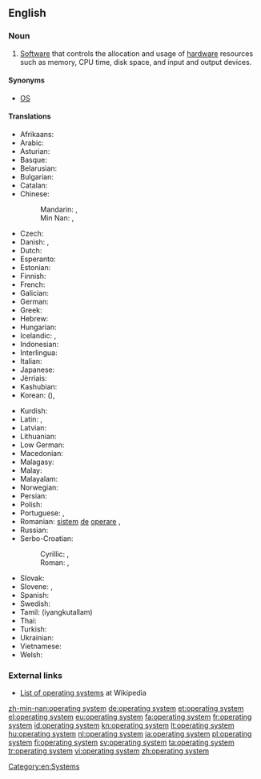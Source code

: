 ==English==
{{wikipedia}}

===Noun===
{{en-noun|head=[[operating]] [[system]]}}

# {{context|software|lang=en}} [[Software]] that controls the allocation and usage of [[hardware]] resources such as memory, CPU time, disk space, and input and output devices.

====Synonyms====
* [[OS]] {{qualifier|initialism}}

====Translations====
{{trans-top|software which controls computer}}
* Afrikaans: {{t|af|bedryfstelsel}}
* Arabic: {{t|ar|نظام تشغيل|m|tr=niẓām tašġīl|sc=Arab}}
* Asturian: {{t|ast|sistema operativu|m}}
* Basque: {{t|eu|sistema eragile}}
* Belarusian: {{t|be|аперацыйная сістэма|f|tr=aperacýjnaja sistéma|sc=Cyrl}}
* Bulgarian: {{t|bg|операционна система|f|tr=operaciónna sistéma|sc=Cyrl}}
* Catalan: {{t|ca|sistema operatiu|m}}
* Chinese:
*: Mandarin: {{t+|cmn|操作系統|sc=Hani}}, {{t|cmn|操作系统|tr=cāozuò xìtǒng|sc=Hani}}
*: Min Nan: {{t|nan|操作系統|sc=Hans}}, {{t|nan|操作系统|tr=chok-gia̍p hē-thóng|sc=Hans}}
* Czech: {{t|cs|operační systém|m}}
* Danish: {{t|da|styresystem|n}}, {{t|da|operativsystem|n}}
* Dutch: {{t+|nl|besturingssysteem|n}}
* Esperanto: {{t+|eo|operaciumo}}
* Estonian: {{t|et|operatsioonisüsteem}}
* Finnish: {{t+|fi|käyttöjärjestelmä}}
* French: {{t+|fr|système d’exploitation|m}}
* Galician: {{t|gl|sistema operativo|m}}
* German: {{t+|de|Betriebssystem|n}}
* Greek: {{t+|el|λειτουργικό σύστημα|n|tr=leitourgikó sýstima|sc=Grek}}
* Hebrew: {{t+|he|מערכת הפעלה|f|tr=ma'arékhet-haf'alá}}
* Hungarian: {{t+|hu|operációs rendszer}}
* Icelandic: {{t|is|stýrikerfi|n}}, {{t|is|stjórnkerfi|n}} {{qualifier|rare}}
* Indonesian: {{t|id|sistem operasi}}
* Interlingua: {{t|ia|systema de operation}}
* Italian: {{t+|it|sistema operativo|m}}
* Japanese: {{t+|ja|オペレーティングシステム|tr=opēretingushisutemu}}
* Jèrriais: {{t|roa-jer|système d'opéthâtion|m}}
* Kashubian: {{t|csb|òperacjowô systema}}
* Korean: {{t|ko|운영 체제|sc=Kore}} ({{t|ko|運營體制|sc=Kore}}), {{t|ko|오퍼레이팅 시스템|sc=Kore}}
{{trans-mid}}
* Kurdish: {{t|ku|sîstema şixulandinê}}
* Latin: {{t|la|systema interna|f}}, {{t|la|systema operationis|f}}
* Latvian: {{t|lv|operacionālā sistēma}}
* Lithuanian: {{t+|lt|operacinė sistema}}
* Low German: {{t|nds|Bedriefsysteem}}
* Macedonian: {{t|mk|оперативен систем|m|tr=operatíven sístem}}
* Malagasy: {{t+|mg|mpandrindra milina}}
* Malay: {{t|ms|sistem pengoperasian}}
* Malayalam: {{t|ml|ഓപറേറ്റിങ്ങ് സിസ്റ്റം}}
* Norwegian: {{t|no|operativsystem}}
* Persian: {{t|fa|سیستم عامل|tr=sistem âmel}}
* Polish: {{t+|pl|system operacyjny|m}}
* Portuguese: {{qualifier|Portugal}} {{t+|pt|sistema operativo|m}}, {{qualifier|Brazil}} {{t+|pt|sistema operacional|m}}
* Romanian: [[sistem]] [[de]] [[operare]] {{g|n}}, {{t|ro|sistem operațional|n}}
* Russian: {{t+|ru|операционная система|f|tr=operaciónnaja sistéma}}
* Serbo-Croatian:
*: Cyrillic:  {{t|sh|оперативни систем|m|sc=Cyrl}}, {{t|sh|операцијски сустав|m|sc=Cyrl}}
*: Roman: {{t|sh|operativni sistem|m}}, {{t|sh|operácījskī sústav|m}}
* Slovak: {{t+|sk|operačný systém|m}}
* Slovene: {{t|sl|operacijski sistem|m}}, {{t|sl|operacijski sistem|m}}
* Spanish: {{t+|es|sistema operativo|m}}
* Swedish: {{t+|sv|operativsystem}}
* Tamil: {{t|ta|இயங்குதளம்}} (iyangkutallam)
* Thai: {{t|th|ระบบปฏิบัติการ|tr=rábòp bpàdtìbàt gaan|sc=Thai}}
* Turkish: {{t+|tr|işletim sistemi}}
* Ukrainian: {{t|uk|операційна система|f|tr=operacíjna systéma|sc=Cyrl}}
* Vietnamese: {{t|vi|hệ điều hành}}
* Welsh: {{t|cy|system weithredu}}
{{trans-bottom}}

===External links===
* [[w:List of operating systems|List of operating systems]] at Wikipedia

[[Category:en:Systems]]

[[zh-min-nan:operating system]]
[[de:operating system]]
[[et:operating system]]
[[el:operating system]]
[[eu:operating system]]
[[fa:operating system]]
[[fr:operating system]]
[[id:operating system]]
[[kn:operating system]]
[[lt:operating system]]
[[hu:operating system]]
[[nl:operating system]]
[[ja:operating system]]
[[pl:operating system]]
[[fi:operating system]]
[[sv:operating system]]
[[ta:operating system]]
[[tr:operating system]]
[[vi:operating system]]
[[zh:operating system]]